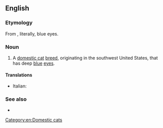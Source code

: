 ==English==

===Etymology===
From {{etyl|es|en}}, literally, blue eyes.
===Noun===
{{en-noun|head=[[ojo|Ojos]] [[azul|Azules]]|Ojos Azules}}

# A [[domestic cat]] [[breed]], originating in the southwest United States, that has deep [[blue]] [[eye]]s.

====Translations====
{{checktrans-top}}
* Italian: {{t-check|it|gatto Ojos Azules}}
{{trans-mid}}
{{trans-bottom}}

===See also===
* {{pedia|Ojos Azules}}

[[Category:en:Domestic cats]]